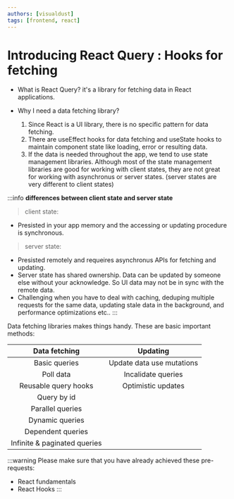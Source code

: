 ```yaml
---
authors: [visualdust]
tags: [frontend, react]
---
```


# Introducing React Query : Hooks for fetching

- What is React Query?
    it's a library for fetching data in React applications.

- Why I need a data fetching library?
    1. Since React is a UI library, there is no specific pattern for data fetching.
    2. There are useEffect hooks for data fetching and useState hooks to maintain component state like loading, error or resulting data.
    3. If the data is needed throughout the app, we tend to use state management libraries. Although most of the state management libraries are good for working with client states, they are not great for working with asynchronus or server states. (server states are very different to client states)

:::info
**differences between client state and server state**  

> client state:  

- Presisted in your app memory and the accessing or updating procedure is synchronous.

> server state:  

- Presisted remotely and requeires asynchronus APIs for fetching and updating.
- Server state has shared ownership. Data can be updated by someone else without your acknowledge. So UI data may not be in sync with the remote data.
- Challenging when you have to deal with caching, deduping multiple requests for the same data, updating stale data in the background, and performance optimizations etc..
:::

Data fetching libraries makes things handy. These are basic important methods:

| Data fetching | Updating |
|:-----:|:-----:|
| Basic queries | Update data use mutations |
| Poll data | Incalidate queries |
| Reusable query hooks  | Optimistic updates |
| Query by id | |
| Parallel queries | |
| Dynamic queries | |
| Dependent queries | |
| Infinite & paginated queries | |

:::warning
Please make sure that you have already achieved these pre-requests:  
- React fundamentals 
- React Hooks
:::

